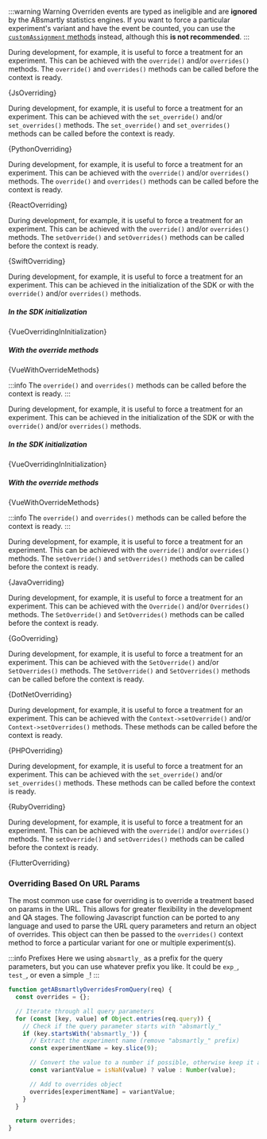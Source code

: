 











:::warning Warning
Overriden events are typed as ineligible and are **ignored** by the ABsmartly statistics engines. 
If you want to force a particular experiment's variant and have the event be counted, you
can use the [`customAssignment` methods](/docs/SDK-Documentation/Advanced/custom-assignments)
instead, although this **is not recommended**.
:::

<Tabs groupId="language">

<TabItem value="js" label="Javascript">

During development, for example, it is useful to force a treatment for an
experiment. This can be achieved with the `override()` and/or `overrides()`
methods. The `override()` and `overrides()` methods can be called before the context is
ready.

<CodeBlock language="js">{JsOverriding}</CodeBlock>

</TabItem>

<TabItem value="python" label="Python3">

During development, for example, it is useful to force a treatment for an
experiment. This can be achieved with the `set_override()` and/or `set_overrides()` methods. The `set_override()` and `set_overrides()` methods can be called before the context is
ready.

<CodeBlock language="py">{PythonOverriding}</CodeBlock>

</TabItem>

<TabItem value="react" label="React">

During development, for example, it is useful to force a treatment for an
experiment. This can be achieved with the `override()` and/or `overrides()`
methods. The `override()` and `overrides()` methods can be called before the context is
ready.

<CodeBlock language="jsx">{ReactOverriding}</CodeBlock>

</TabItem>

<TabItem value="swift" label="Swift">

During development, for example, it is useful to force a treatment for an
experiment. This can be achieved with the `override()` and/or `overrides()`
methods. The `setOverride()` and `setOverrides()` methods can be called before
the context is ready.

<CodeBlock language="swift">{SwiftOverriding}</CodeBlock>

</TabItem>

<TabItem value="vue" label="Vue2">

During development, for example, it is useful to force a treatment for an
experiment. This can be achieved in the initialization of the SDK or with the
`override()` and/or `overrides()` methods.

##### In the SDK initialization

<CodeBlock language="js">{VueOverridingInInitialization}</CodeBlock>

##### With the override methods

<CodeBlock language="js">{VueWithOverrideMethods}</CodeBlock>

:::info
The `override()` and `overrides()` methods can be called before the context is ready.
:::

</TabItem>

<TabItem value="vue3" label="Vue3">

During development, for example, it is useful to force a treatment for an
experiment. This can be achieved in the initialization of the SDK or with the
`override()` and/or `overrides()` methods.

##### In the SDK initialization

<CodeBlock language="js">{VueOverridingInInitialization}</CodeBlock>

##### With the override methods

<CodeBlock language="js">{VueWithOverrideMethods}</CodeBlock>

:::info
The `override()` and `overrides()` methods can be called before the context is ready.
:::

</TabItem>

<TabItem value="java" label="Java">

During development, for example, it is useful to force a treatment for an
experiment. This can be achieved with the `override()` and/or `overrides()`
methods. The `setOverride()` and `setOverrides()` methods can be called before
the context is ready.

<CodeBlock language="java">{JavaOverriding}</CodeBlock>

</TabItem>

<TabItem value="go" label="Go">

During development, for example, it is useful to force a treatment for an
experiment. This can be achieved with the `Override()` and/or `Overrides()`
methods. The `SetOverride()` and `SetOverrides()` methods can be called before
the context is ready.

<CodeBlock language="go">{GoOverriding}</CodeBlock>

</TabItem>

<TabItem value="dotnet" label=".NET">

During development, for example, it is useful to force a treatment for an
experiment. This can be achieved with the `SetOverride()` and/or
`SetOverrides()` methods. The `SetOverride()` and `SetOverrides()` methods can
be called before the context is ready.

<CodeBlock language="csharp">{DotNetOverriding}</CodeBlock>

</TabItem>

<TabItem value="php" label="PHP">

During development, for example, it is useful to force a treatment for an
experiment. This can be achieved with the `Context->setOverride()` and/or
`Context->setOverrides()` methods. These methods can be called before the
context is ready.

<CodeBlock language="php">{PHPOverriding}</CodeBlock>

</TabItem>

<TabItem value="ruby" label="Ruby">

During development, for example, it is useful to force a treatment for an
experiment. This can be achieved with the `set_override()` and/or
`set_overrides()` methods. These methods can be called before the context is
ready.

<CodeBlock language="ruby">{RubyOverriding}</CodeBlock>

</TabItem>

<TabItem value="flutter" label="Flutter/Dart">

During development, for example, it is useful to force a treatment for an 
experiment. This can be achieved with the `override()` and/or `overrides()` 
methods. The `setOverride()` and `setOverrides()` methods can be called before 
the context is ready.

<CodeBlock language="dart">{FlutterOverriding}</CodeBlock>

</TabItem>

</Tabs>

### Overriding Based On URL Params

The most common use case for overriding is to override a treatment based on
params in the URL. This allows for greater flexibility in the development and 
QA stages. The following Javascript function can be ported to any language and
used to parse the URL query parameters and return an object of overrides. This
object can then be passed to the `overrides()` context method to force a particular
variant for one or multiple experiment(s).

:::info Prefixes
Here we using `absmartly_` as a prefix for the query parameters, but you can 
use whatever prefix you like. It could be `exp_`, `test_`, or even a simple `_`!
:::

```js
function getABsmartlyOverridesFromQuery(req) {
  const overrides = {};

  // Iterate through all query parameters
  for (const [key, value] of Object.entries(req.query)) {
    // Check if the query parameter starts with "absmartly_"
    if (key.startsWith('absmartly_')) {
      // Extract the experiment name (remove "absmartly_" prefix)
      const experimentName = key.slice(9);

      // Convert the value to a number if possible, otherwise keep it as a string
      const variantValue = isNaN(value) ? value : Number(value);

      // Add to overrides object
      overrides[experimentName] = variantValue;
    }
  }

  return overrides;
}
```
